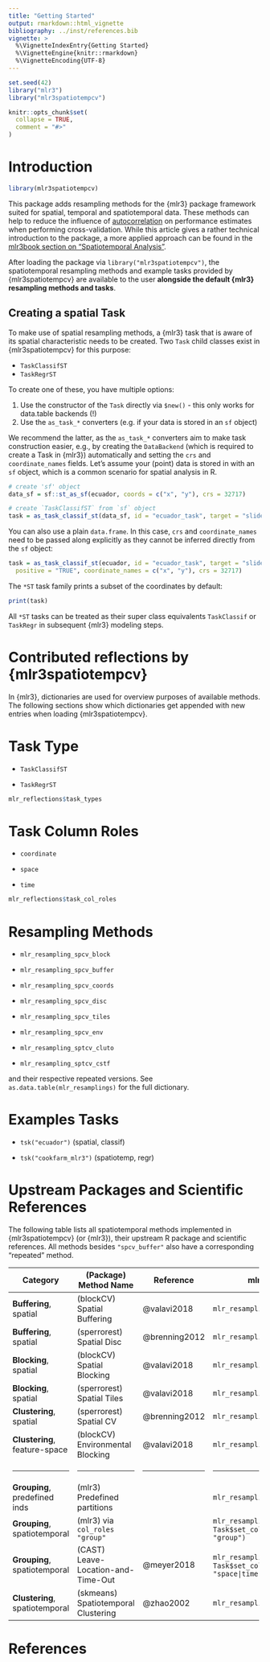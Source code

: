 ```yaml
---
title: "Getting Started"
output: rmarkdown::html_vignette
bibliography: ../inst/references.bib
vignette: >
  %\VignetteIndexEntry{Getting Started}
  %\VignetteEngine{knitr::rmarkdown}
  %\VignetteEncoding{UTF-8}
---
```


```r
set.seed(42)
library("mlr3")
library("mlr3spatiotempcv")

knitr::opts_chunk$set(
  collapse = TRUE,
  comment = "#>"
)
```

# Introduction

```r
library(mlr3spatiotempcv)
```

This package adds resampling methods for the {mlr3} package framework suited for spatial, temporal and spatiotemporal data.
These methods can help to reduce the influence of [autocorrelation](https://mlr3book.mlr-org.com/special.html#autocorrelation) on performance estimates when performing cross-validation.
While this article gives a rather technical introduction to the package, a more applied approach can be found in the [mlr3book section on "Spatiotemporal Analysis"](https://mlr3book.mlr-org.com/special.html#spatiotemporal).

After loading the package via `library("mlr3spatiotempcv")`, the spatiotemporal resampling methods and example tasks provided by {mlr3spatiotempcv} are available to the user **alongside the default {mlr3} resampling methods and tasks**.

## Creating a spatial Task

To make use of spatial resampling methods, a {mlr3} task that is aware of its spatial characteristic needs to be created.
Two `Task` child classes exist in {mlr3spatiotempcv} for this purpose:

- `TaskClassifST`
- `TaskRegrST`

To create one of these, you have multiple options:

1. Use the constructor of the `Task` directly via `$new()` - this only works for data.table backends (!)
1. Use the `as_task_*` converters (e.g. if your data is stored in an `sf` object)

We recommend the latter, as the `as_task_*` converters aim to make task construction easier, e.g., by creating the `DataBackend` (which is required to create a Task in {mlr3}) automatically and setting the `crs` and `coordinate_names` fields.
Let's assume your (point) data is stored in with an `sf` object, which is a common scenario for spatial analysis in R.

```r
# create 'sf' object
data_sf = sf::st_as_sf(ecuador, coords = c("x", "y"), crs = 32717)

# create `TaskClassifST` from `sf` object
task = as_task_classif_st(data_sf, id = "ecuador_task", target = "slides", positive = "TRUE")
```

You can also use a plain `data.frame`.
In this case, `crs` and `coordinate_names` need to be passed along explicitly as they cannot be inferred directly from the `sf` object:

```r
task = as_task_classif_st(ecuador, id = "ecuador_task", target = "slides",
  positive = "TRUE", coordinate_names = c("x", "y"), crs = 32717)
```

The `*ST` task family prints a subset of the coordinates by default:

```r
print(task)
```

All `*ST` tasks can be treated as their super class equivalents `TaskClassif` or `TaskRegr` in subsequent {mlr3} modeling steps.

# Contributed reflections by {mlr3spatiotempcv}

In {mlr3}, dictionaries are used for overview purposes of available methods.
The following sections show which dictionaries get appended with new entries when loading {mlr3spatiotempcv}.

# Task Type

- `TaskClassifST`

- `TaskRegrST`

```r
mlr_reflections$task_types
```

# Task Column Roles

- `coordinate`

- `space`

- `time`

```r
mlr_reflections$task_col_roles
```

# Resampling Methods

* `mlr_resampling_spcv_block`

* `mlr_resampling_spcv_buffer`

* `mlr_resampling_spcv_coords`

* `mlr_resampling_spcv_disc`

* `mlr_resampling_spcv_tiles`

* `mlr_resampling_spcv_env`

* `mlr_resampling_sptcv_cluto`

* `mlr_resampling_sptcv_cstf`

and their respective repeated versions.
See `as.data.table(mlr_resamplings)` for the full dictionary.

# Examples Tasks

- `tsk("ecuador")` (spatial, classif)

- `tsk("cookfarm_mlr3")` (spatiotemp, regr)

# Upstream Packages and Scientific References

The following table lists all spatiotemporal methods implemented in {mlr3spatiotempcv} (or {mlr3}), their upstream R package and scientific references.
All methods besides `"spcv_buffer"` also have a corresponding "repeated" method.

+--------------------------------+-----------------------------------------------+-------------------+------------------------------------------------------------------------------+
| Category                       | (Package) Method Name                         | Reference         | mlr3 Notation                                                                |
+================================+===============================================+===================+==============================================================================+
| **Buffering**, spatial         | (blockCV) Spatial Buffering                   | @valavi2018       | `mlr_resamplings_spcv_buffer`                                                |
+--------------------------------+-----------------------------------------------+-------------------+------------------------------------------------------------------------------+
| **Buffering**, spatial         | (sperrorest) Spatial Disc                     | @brenning2012     | `mlr_resamplings_spcv_disc`                                                  |
+--------------------------------+-----------------------------------------------+-------------------+------------------------------------------------------------------------------+
| **Blocking**, spatial          | (blockCV) Spatial Blocking                    | @valavi2018       | `mlr_resamplings_spcv_block`                                                 |
+--------------------------------+-----------------------------------------------+-------------------+------------------------------------------------------------------------------+
| **Blocking**, spatial          | (sperrorest) Spatial Tiles                    | @valavi2018       | `mlr_resamplings_spcv_tiles`                                                 |
+--------------------------------+-----------------------------------------------+-------------------+------------------------------------------------------------------------------+
| **Clustering**, spatial        | (sperrorest) Spatial CV                       | @brenning2012     | `mlr_resamplings_spcv_coords`                                                |
+--------------------------------+-----------------------------------------------+-------------------+------------------------------------------------------------------------------+
| **Clustering**, feature-space  | (blockCV) Environmental Blocking              | @valavi2018       | `mlr_resamplings_spcv_env`                                                   |
+--------------------------------+-----------------------------------------------+-------------------+------------------------------------------------------------------------------+
| ------------------------------ | --------------------------------------------- | ----------------- | ---------------------------------------------------------------------------- |
+--------------------------------+-----------------------------------------------+-------------------+------------------------------------------------------------------------------+
| **Grouping**, predefined inds  | (mlr3) Predefined partitions                  |                   | `mlr_resamplings_custom_cv`                                                  |
+--------------------------------+-----------------------------------------------+-------------------+------------------------------------------------------------------------------+
| **Grouping**, spatiotemporal   | (mlr3) via `col_roles` `"group"`              |                   | `mlr_resamplings_cv`, `Task$set_col_roles(<variable>, "group")`              |
+--------------------------------+-----------------------------------------------+-------------------+------------------------------------------------------------------------------+
| **Grouping**, spatiotemporal   | (CAST) Leave-Location-and-Time-Out            | @meyer2018        | `mlr_resamplings_sptcv_cstf`, `Task$set_col_roles(<variable>, "space|time")` |
+--------------------------------+-----------------------------------------------+-------------------+------------------------------------------------------------------------------+
| **Clustering**, spatiotemporal | (skmeans) Spatiotemporal Clustering           | @zhao2002         | `mlr_resamplings_sptcv_cluto`                                                |
+--------------------------------+-----------------------------------------------+-------------------+------------------------------------------------------------------------------+

# References
